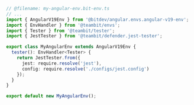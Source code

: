 ```ts
// @filename: my-angular-env.bit-env.ts
// ...
import { AngularV19Env } from '@bitdev/angular.envs.angular-v19-env';
import { EnvHandler } from '@teambit/envs';
import { Tester } from '@teambit/tester';
import { JestTester } from '@teambit/defender.jest-tester';

export class MyAngularEnv extends AngularV19Env {
  tester(): EnvHandler<Tester> {
    return JestTester.from({
      jest: require.resolve('jest'),
      config: require.resolve('./configs/jest.config')
    });
  }
}

export default new MyAngularEnv();
```
